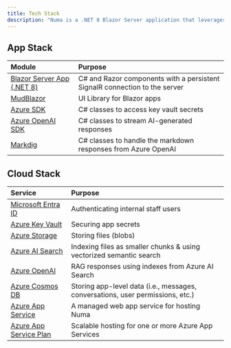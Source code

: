 ```yaml
---
title: Tech Stack
description: "Numa is a .NET 8 Blazor Server application that leverages MudBlazor for a modern UI and Azure cloud services for AI & data storage."
---
```


## App Stack
|Module|Purpose|
|:--|:--|
|[Blazor Server App (.NET 8)](https://learn.microsoft.com/en-us/aspnet/core/blazor/?view=aspnetcore-8.0)|C# and Razor components with a persistent SignalR connection to the server|
|[MudBlazor](https://mudblazor.com/)|UI Library for Blazor apps|
|[Azure SDK](https://learn.microsoft.com/en-us/dotnet/azure/sdk/azure-sdk-for-dotnet)|C# classes to access key vault secrets|
|[Azure OpenAI SDK](https://learn.microsoft.com/en-us/dotnet/api/overview/azure/ai.openai-readme?view=azure-dotnet)|C# classes to stream AI-generated responses|
|[Markdig](https://github.com/xoofx/markdig)|C# classes to handle the markdown responses from Azure OpenAI|

## Cloud Stack
|Service|Purpose|
|:--|:--|
|[Microsoft Entra ID](https://docs.azure.cn/en-us/entra/identity/)|Authenticating internal staff users|
|[Azure Key Vault](https://learn.microsoft.com/en-us/azure/key-vault/general/overview)|Securing app secrets|
|[Azure Storage](https://learn.microsoft.com/en-us/azure/storage/common/storage-introduction)|Storing files (blobs)|
|[Azure AI Search](https://learn.microsoft.com/en-us/azure/search/search-what-is-azure-search)|Indexing files as smaller chunks & using vectorized semantic search|
|[Azure OpenAI](https://learn.microsoft.com/en-us/azure/ai-services/openai/overview)|RAG responses using indexes from Azure AI Search|
|[Azure Cosmos DB](https://learn.microsoft.com/en-us/azure/cosmos-db/)|Storing app-level data (i.e., messages, conversations, user permissions, etc.)|
|[Azure App Service](https://learn.microsoft.com/en-us/azure/app-service/)|A managed web app service for hosting Numa|
|[Azure App Service Plan](https://learn.microsoft.com/en-us/azure/app-service/overview-hosting-plans)|Scalable hosting for one or more Azure App Services|